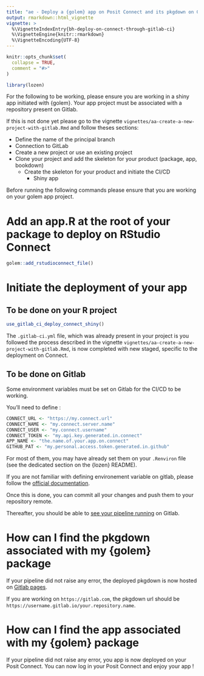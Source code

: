 ```yaml
---
title: "ae - Deploy a {golem} app on Posit Connect and its pkgdown on Gitlab Pages through GitLab CI/CD"
output: rmarkdown::html_vignette
vignette: >
  %\VignetteIndexEntry{bh-deploy-on-connect-through-gitlab-ci}
  %\VignetteEngine{knitr::rmarkdown}
  %\VignetteEncoding{UTF-8}
---
```


```r
knitr::opts_chunk$set(
  collapse = TRUE,
  comment = "#>"
)
```

```r
library(lozen)
```

For the following to be working, please ensure you are working in a shiny app initiated with {golem}. Your app project must be associated with a repository present on Gitlab.

If this is not done yet please go to the vignette `vignettes/aa-create-a-new-project-with-gitlab.Rmd` and follow theses sections:

- Define the name of the principal branch
- Connection to GitLab
- Create a new project or use an existing project
- Clone your project and add the skeleton for your product (package, app, bookdown)
  + Create the skeleton for your product and initiate the CI/CD
    + Shiny app


Before running the following commands please ensure that you are working on your golem app project.

# Add an app.R at the root of your package to deploy on RStudio Connect 

```r
golem::add_rstudioconnect_file()
```


# Initiate the deployment of your app

## To be done on your R project

```r
use_gitlab_ci_deploy_connect_shiny()
```

The `.gitlab-ci.yml` file, which was already present in your project is you followed the process described in the vignette `vignettes/aa-create-a-new-project-with-gitlab.Rmd`, is now completed with new staged, specific to the deployment on Connect.

## To be done on Gitlab

Some environment variables must be set on Gitlab for the CI/CD to be working.

You'll need to define : 

```r
CONNECT_URL <- "https://my.connect.url"
CONNECT_NAME <- "my.connect.server.name"
CONNECT_USER <- "my.connect.username"
CONNECT_TOKEN <- "my.api.key.generated.in.connect"
APP_NAME <- "the.name.of.your.app.on.connect"
GITHUB_PAT <- "my.personal.access.token.generated.in.github"
```

For most of them, you may have already set them on your `.Renviron` file (see the dedicated section on the {lozen} README).

If you are not familiar with defining environement variable on gitlab, please follow the [official documentation](https://docs.gitlab.com/ee/ci/variables/index.html).

Once this is done, you can commit all your changes and push them to your repository remote.

Thereafter, you should be able to [see your pipeline running](https://docs.gitlab.com/ee/ci/pipelines/#view-pipelines) on Gitlab.

# How can I find the pkgdown associated with my {golem} package

If your pipeline did not raise any error, the deployed pkgdown is now hosted on [Gitlab pages](https://docs.gitlab.com/ee/user/project/pages/getting_started_part_one.html).

If you are working on `https://gitlab.com`, the pkgdown url should be `https://username.gitlab.io/your.repository.name`. 


# How can I find the app associated with my {golem} package

If your pipeline did not raise any error, you app is now deployed on your Posit Connect. You can now log in your Posit Connect and enjoy your app !
